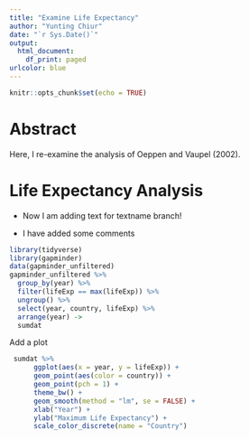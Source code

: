```yaml
---
title: "Examine Life Expectancy"
author: "Yunting Chiur"
date: "`r Sys.Date()`"
output:
  html_document:
    df_print: paged
urlcolor: blue
---
```


```r
knitr::opts_chunk$set(echo = TRUE)
```

# Abstract

Here, I re-examine the analysis of Oeppen and Vaupel (2002).

# Life Expectancy Analysis
- Now I am adding text for textname branch!


- I have added some comments
```r
library(tidyverse)
library(gapminder)
data(gapminder_unfiltered)
gapminder_unfiltered %>% 
  group_by(year) %>% 
  filter(lifeExp == max(lifeExp)) %>% 
  ungroup() %>% 
  select(year, country, lifeExp) %>% 
  arrange(year) ->
  sumdat
```
Add a plot
```r
 sumdat %>%
      ggplot(aes(x = year, y = lifeExp)) +
      geom_point(aes(color = country)) +
      geom_point(pch = 1) + 
      theme_bw() +
      geom_smooth(method = "lm", se = FALSE) +
      xlab("Year") +
      ylab("Maximum Life Expectancy") +
      scale_color_discrete(name = "Country")

```

